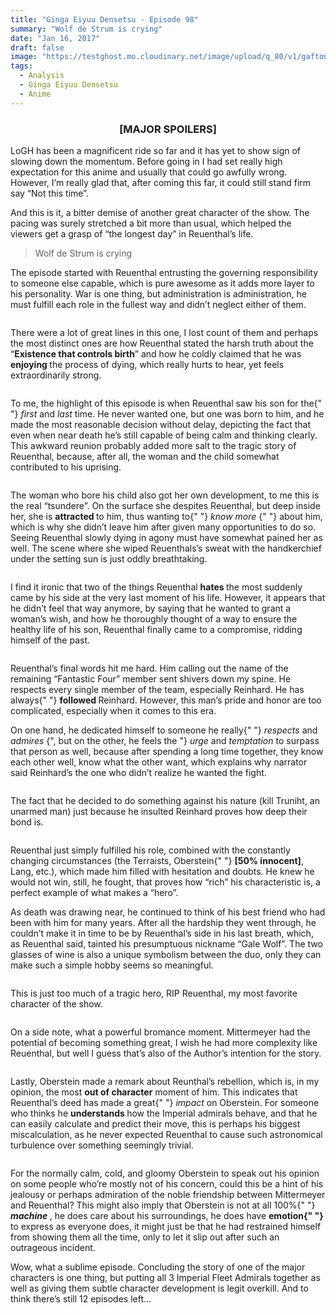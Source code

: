 ```yaml
---
title: "Ginga Eiyuu Densetsu - Episode 98"
summary: "Wolf de Strum is crying"
date: "Jan 16, 2017"
draft: false
image: "https://testghost.mo.cloudinary.net/image/upload/q_80/v1/gaftonosh/2021/10/2017-10-27-22_15_14-Legend-of-Galactic-Heroes-EP-098---VLC-media-player-2.webp"
tags:
  - Analysis
  - Ginga Eiyuu Densetsu
  - Anime
---
```


<div className="richtext pb-8">
  <center>
    <h3>
      <b>[MAJOR SPOILERS]</b>
    </h3>
  </center>
  <p>
    LoGH has been a magnificent ride so far and it has yet to show sign of
    slowing down the momentum. Before going in I had set really high expectation
    for this anime and usually that could go awfully wrong. However, I’m really
    glad that, after coming this far, it could still stand firm say “Not this
    time”.
  </p>
  <p>
    And this is it, a bitter demise of another great character of the show. The
    pacing was surely stretched a bit more than usual, which helped the viewers
    get a grasp of “the longest day” in Reuenthal’s life.
  </p>
  <blockquote>Wolf de Strum is crying</blockquote>
  <p>
    The episode started with Reuenthal entrusting the governing responsibility
    to someone else capable, which is pure awesome as it adds more layer to his
    personality. War is one thing, but administration is administration, he must
    fulfill each role in the fullest way and didn’t neglect either of them.
  </p>
  <figure className="kg-card kg-image-card">
    <img
      src="http://testghost.mo.cloudinary.net/image/upload/q_80/v1/gaftonosh/2021/10/5lyztbvos196gvyvw3zjwlem6uf2wir9elzptgkcrpyazpljomydxwvhqvodpayh.webp"
      alt=""
      height={400}
      loading="lazy"
      width={640}
      className="kg-image hoverZoomLink"
    />
  </figure>
  <p>
    There were a lot of great lines in this one, I lost count of them and
    perhaps the most distinct ones are how Reuenthal stated the harsh truth
    about the “<strong>Existence that controls birth</strong>” and how he coldly
    claimed that he was <strong>enjoying </strong>the process of dying, which
    really hurts to hear, yet feels extraordinarily strong.
  </p>
  <figure className="kg-card kg-image-card">
    <img
      src="http://testghost.mo.cloudinary.net/image/upload/q_80/v1/gaftonosh/2021/10/5lyztbvos196gvyvw3zjwandkimi4olzcb9qzulu9qrwdgjnzkewfshn9c4yi6k3.webp"
      alt=""
      height={400}
      loading="lazy"
      width={640}
      className="kg-image hoverZoomLink"
    />
  </figure>
  <p>
    To me, the highlight of this episode is when Reuenthal saw his son for the{" "}
    <em>
      <em>first </em>
    </em>
    and
    <em>
      <em>last </em>
    </em>
    time. He never wanted one, but one was born to him, and he made the most reasonable
    decision without delay, depicting the fact that even when near death he’s still
    capable of being calm and thinking clearly. This awkward reunion probably added
    more salt to the tragic story of Reuenthal, because, after all, the woman and
    the child somewhat contributed to his uprising.
  </p>
  <figure className="kg-card kg-image-card">
    <img
      src="http://testghost.mo.cloudinary.net/image/upload/q_80/v1/gaftonosh/2021/10/5lyztbvos196gvyvw3zjwojrgezqek3zij8esizg3zlqqobbfcb9a9pk9xsvxmcn.webp"
      alt=""
      height={400}
      loading="lazy"
      width={640}
      className="kg-image hoverZoomLink"
    />
  </figure>
  <p>
    The woman who bore his child also got her own development, to me this is the
    real “tsundere”. On the surface she despites Reuenthal, but deep inside her,
    she is <strong>attracted </strong>to him, thus wanting to{" "}
    <em>
      <em>know more</em>
    </em>{" "}
    about him, which is why she didn’t leave him after given many opportunities
    to do so. Seeing Reuenthal slowly dying in agony must have somewhat pained
    her as well. The scene where she wiped Reuenthals’s sweat with the
    handkerchief under the setting sun is just oddly breathtaking.
  </p>
  <figure className="kg-card kg-image-card">
    <img
      src="http://testghost.mo.cloudinary.net/image/upload/q_80/v1/gaftonosh/2021/10/2017-10-27-22_15_14-Legend-of-Galactic-Heroes-EP-098---VLC-media-player-2.webp"
      alt=""
      height={1080}
      loading="lazy"
      width={1440}
      className="kg-image hoverZoomLink"
    />
  </figure>
  <p>
    I find it ironic that two of the things Reuenthal <strong>hates </strong>the
    most suddenly came by his side at the very last moment of his life. However,
    it appears that he didn’t feel that way anymore, by saying that he wanted to
    grant a woman’s wish, and how he thoroughly thought of a way to ensure the
    healthy life of his son, Reuenthal finally came to a compromise, ridding
    himself of the past.
  </p>
  <figure className="kg-card kg-gallery-card kg-width-wide">
    <div className="kg-gallery-container">
      <div className="kg-gallery-row">
        <div className="kg-gallery-image">
          <img
            src="http://testghost.mo.cloudinary.net/image/upload/q_80/v1/gaftonosh/2021/10/5lyztbvos196gvyvw3zjwemzgcac1v41jvdbsvnljl3kpgznwhto8jlcnofxqy0s.webp"
            alt=""
            height={400}
            loading="lazy"
            width={640}
            className="hoverZoomLink"
          />
        </div>
        <div className="kg-gallery-image">
          <img
            src="http://testghost.mo.cloudinary.net/image/upload/q_80/v1/gaftonosh/2021/10/5lyztbvos196gvyvw3zjwehli0fzsqvhj8njgzgpnayqrjkhsy4eno38l8_plibu.webp"
            alt=""
            height={400}
            loading="lazy"
            width={640}
            className="hoverZoomLink"
          />
        </div>
      </div>
    </div>
  </figure>
  <p>
    Reuenthal’s final words hit me hard. Him calling out the name of the
    remaining “Fantastic Four” member sent shivers down my spine. He respects
    every single member of the team, especially Reinhard. He has always{" "}
    <strong>followed </strong>Reinhard. However, this man’s pride and honor are
    too complicated, especially when it comes to this era.
  </p>
  <p>
    On one hand, he dedicated himself to someone he really{" "}
    <em>
      <em>respects </em>
    </em>
    and
    <em>
      <em>admires</em>
    </em>
    {", but on the other, he feels the "}
    <em>
      <em>urge </em>
    </em>
    and
    <em>
      <em>temptation </em>
    </em>
    to surpass that person as well, because after spending a long time together,
    they know each other well, know what the other want, which explains why narrator
    said Reinhard’s the one who didn’t realize he wanted the fight.
  </p>
  <figure className="kg-card kg-image-card">
    <img
      src="http://testghost.mo.cloudinary.net/image/upload/q_80/v1/gaftonosh/2021/10/ok6w_kokdtoqqqldbiopaorh1kdfw7vrkhgebijuqko.webp"
      alt=""
      height={400}
      loading="lazy"
      width={533}
      className="kg-image hoverZoomLink"
    />
  </figure>
  <p>
    The fact that he decided to do something against his nature (kill Truniht,
    an unarmed man) just because he insulted Reinhard proves how deep their bond
    is.
  </p>
  <figure className="kg-card kg-gallery-card kg-width-wide">
    <div className="kg-gallery-container">
      <div className="kg-gallery-row">
        <div className="kg-gallery-image">
          <img
            src="http://testghost.mo.cloudinary.net/image/upload/q_80/v1/gaftonosh/2021/10/ok6w_kokdtoqqqldbiopaobhkhc349e6rugysrs_hxo.webp"
            alt=""
            height={400}
            loading="lazy"
            width={533}
            className="hoverZoomLink"
          />
        </div>
        <div className="kg-gallery-image">
          <img
            src="http://testghost.mo.cloudinary.net/image/upload/q_80/v1/gaftonosh/2021/10/ok6w_kokdtoqqqldbiopasss1lehscskhkd1qnjo3ys.webp"
            alt=""
            height={400}
            loading="lazy"
            width={533}
            className="hoverZoomLink"
          />
        </div>
      </div>
    </div>
  </figure>
  <p>
    Reuenthal just simply fulfilled his role, combined with the constantly
    changing circumstances (the Terraists, Oberstein{" "}
    <strong>[50% innocent]</strong>, Lang, etc.), which made him filled with
    hesitation and doubts. He knew he would not win, still, he fought, that
    proves how “rich” his characteristic is, a perfect example of what makes a
    “hero”.
  </p>
  <p>
    As death was drawing near, he continued to think of his best friend who had
    been with him for many years. After all the hardship they went through, he
    couldn’t make it in time to be by Reuenthal’s side in his last breath,
    which, as Reuenthal said, tainted his presumptuous nickname “Gale Wolf”. The
    two glasses of wine is also a unique symbolism between the duo, only they
    can make such a simple hobby seems so meaningful.
  </p>
  <figure className="kg-card kg-image-card">
    <img
      src="http://testghost.mo.cloudinary.net/image/upload/q_80/v1/gaftonosh/2021/10/5lyztbvos196gvyvw3zjwploqybtluuclnx7ixkvbyzs89t6hyxxbjkd4soomrto.webp"
      alt=""
      height={400}
      loading="lazy"
      width={640}
      className="kg-image hoverZoomLink"
    />
  </figure>
  <p>
    This is just too much of a tragic hero, RIP Reuenthal, my most favorite
    character of the show.
  </p>
  <figure className="kg-card kg-image-card">
    <img
      src="http://testghost.mo.cloudinary.net/image/upload/q_80/v1/gaftonosh/2021/10/ok6w_kokdtoqqqldbiopahvhpzytdzt1pekohfyggpe.webp"
      alt=""
      height={400}
      loading="lazy"
      width={533}
      className="kg-image hoverZoomLink"
    />
  </figure>
  <p>
    On a side note, what a powerful bromance moment. Mittermeyer had the
    potential of becoming something great, I wish he had more complexity like
    Reuenthal, but well I guess that’s also of the Author’s intention for the
    story.
  </p>
  <figure className="kg-card kg-gallery-card kg-width-wide">
    <div className="kg-gallery-container">
      <div className="kg-gallery-row">
        <div className="kg-gallery-image">
          <img
            src="http://testghost.mo.cloudinary.net/image/upload/q_80/v1/gaftonosh/2021/10/5lyztbvos196gvyvw3zjwcqjgugaerdtg7mgoc-5q7598onmmxpw7q2kupktu_wk.webp"
            alt=""
            height={400}
            loading="lazy"
            width={640}
            className="hoverZoomLink"
          />
        </div>
        <div className="kg-gallery-image">
          <img
            src="http://testghost.mo.cloudinary.net/image/upload/q_80/v1/gaftonosh/2021/10/5lyztbvos196gvyvw3zjwjubnswzrqkys0eqnhurni4j9pvuziry4pfjjznnepdv.webp"
            alt=""
            height={400}
            loading="lazy"
            width={640}
            className="hoverZoomLink"
          />
        </div>
      </div>
    </div>
  </figure>
  <p>
    Lastly, Oberstein made a remark about Reunthal’s rebellion, which is, in my
    opinion, the most <strong>out of character</strong> moment of him. This
    indicates that Reuenthal’s deed has made a great{" "}
    <em>
      <em>impact </em>
    </em>
    on Oberstein. For someone who thinks he <strong>understands </strong>how the
    Imperial admirals behave, and that he can easily calculate and predict their
    move, this is perhaps his biggest miscalculation, as he never expected Reuenthal
    to cause such astronomical turbulence over something seemingly trivial.
  </p>
  <figure className="kg-card kg-image-card">
    <img
      src="http://testghost.mo.cloudinary.net/image/upload/q_80/v1/gaftonosh/2021/10/5lyztbvos196gvyvw3zjwaf-9bffgqjxz0d-fydn_iiq1jmoo5e9-_bpujpkuhdn.webp"
      alt=""
      height={400}
      loading="lazy"
      width={640}
      className="kg-image hoverZoomLink"
    />
  </figure>
  <p>
    For the normally calm, cold, and gloomy Oberstein to speak out his opinion
    on some people who’re mostly not of his concern, could this be a hint of his
    jealousy or perhaps admiration of the noble friendship between Mittermeyer
    and Reuenthal? This might also imply that Oberstein is not at all 100%{" "}
    <strong>
      <em>
        <em>machine</em>
      </em>
    </strong>
    , he does care about his surroundings, he does have <strong>
      emotion{" "}
    </strong>to express as everyone does, it might just be that he had restrained
    himself from showing them all the time, only to let it slip out after such an
    outrageous incident.
  </p>
  <p>
    Wow, what a sublime episode. Concluding the story of one of the major
    characters is one thing, but putting all 3 Imperial Fleet Admirals together
    as well as giving them subtle character development is legit overkill. And
    to think there’s still 12 episodes left…
  </p>
</div>

